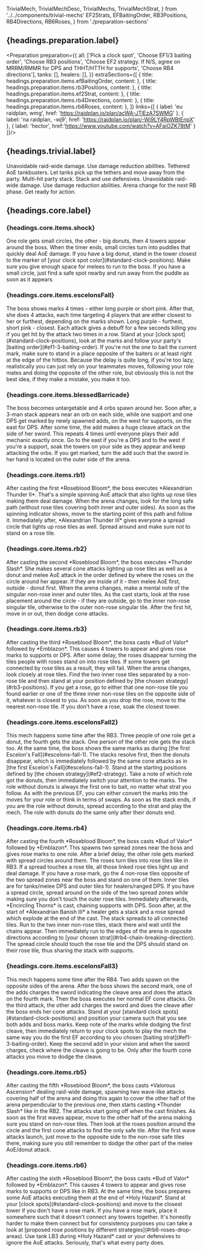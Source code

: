   TrivialMech,
  TrivialMechDesc,
  TrivialMechs,
  TrivialMechStrat,
} from '../../components/trivial-mechs'
  EF2Strats,
  EFBaitingOrder,
  RB3Positions,
  RB4Directions,
  RB6Roses,
} from './preparation-sections'

## {headings.preparation.label}

<Preparation preparation={{
  all: ['Pick a clock spot', 'Choose EF1/3 baiting order', 'Choose RB3 positions', 'Choose EF2 strategy. If N/S, agree on MRRM/RMMR for DPS and THHT/HTTH for supports', 'Choose RB4 directions'],
  tanks: [],
  healers: [],
}} extraSections={[
  {
    title: headings.preparation.items.efBaitingOrder,
    content: <EFBaitingOrder />
  },
  {
    title: headings.preparation.items.rb3Positions,
    content: <RB3Positions />
  },
  {
    title: headings.preparation.items.ef2Strat,
    content: <EF2Strats />
  },
  {
    title: headings.preparation.items.rb4Directions,
    content: <RB4Directions />
  },
  {
    title: headings.preparation.items.rb6Roses,
    content: <RB6Roses />
  },
]} links={[
  {
    label: 'eu raidplan, wmg',
    href: 'https://raidplan.io/plan/acWA-JTlEzA7SWMG'
  },
  {
    label: 'na raidplan, -wj9',
    href: 'https://raidplan.io/plan/-Wj9LY4RpWBtEnpX'
  },
  {
    label: 'hector',
    href:'https://www.youtube.com/watch?v=AFaiOZK78tM'
  }
]}/>


## {headings.trivial.label}

<TrivialMechs duty="ex4">
  <TrivialMech label={headings.trivial.items.thornedCatharsis} type="healer" video="thorned_catharsis.webm">
    <TrivialMechDesc>Unavoidable raid-wide damage.</TrivialMechDesc>
    <TrivialMechStrat>Use damage reduction abilities.</TrivialMechStrat>
  </TrivialMech>
  <TrivialMech label={headings.trivial.items.specterOfTheLost} type="tank" video="specters_of_the_lost.webm">
    <TrivialMechDesc>Tethered AoE tankbusters.</TrivialMechDesc>
    <TrivialMechStrat>Let tanks pick up the tethers and move away from the party.</TrivialMechStrat>
  </TrivialMech>
  <TrivialMech label={headings.trivial.items.stockBreak} type="healer" video="stock_break.webm">
    <TrivialMechDesc>Multi-hit party stack.</TrivialMechDesc>
    <TrivialMechStrat>Stack and use defensives.</TrivialMechStrat>
  </TrivialMech>
  <TrivialMech label={headings.trivial.items.perfumedQuietus} type="healer" video="perfumed_queietus.webm">
    <TrivialMechDesc>Unavoidable raid-wide damage.</TrivialMechDesc>
    <TrivialMechStrat>Use damage reduction abilities.</TrivialMechStrat>
  </TrivialMech>
  <TrivialMech label={headings.trivial.items.rb} video="roseblood_bloom.webm">
    <TrivialMechDesc>Arena change for the next RB phase.</TrivialMechDesc>
    <TrivialMechStrat>Get ready for action.</TrivialMechStrat>
  </TrivialMech>
</TrivialMechs>

## {headings.core.label}

### {headings.core.items.shock}

<CoreMech>
  <CoreMechDesc>One role gets small circles, the other - big donuts, then 4 towers appear around the boss. When the timer ends, small circles turn into puddles that quickly deal AoE damage.</CoreMechDesc>
  <CoreMechStrat>If you have a big donut, stand in the tower closest to the marker of [your clock spot color](#standard-clock-positions). Make sure you give enough space for melees to run to the boss. If you have a small circle, just find a safe spot nearby and run away from the puddle as soon as it appears.</CoreMechStrat>
</CoreMech>

<CoreMechVideo duty='ex4' filename="shock.webm" note="In this case, the off tank who got the big donut moved from his blue C mark to the tower at the blue 3 mark."/>

### {headings.core.items.escelonsFall}

<CoreMech>
  <CoreMechDesc>The boss shows marks 4 times - either long purple or short pink. After that, she does 4 attacks, each time targeting 4 players that are either closest to her or furthest, depending on the marks shown. Long purple - furthest, short pink - closest. Each attack gives a debuff for a few seconds killing you if you get hit by the attack two times in a row.</CoreMechDesc>
  <CoreMechStrat>Stand at your [clock spot](#standard-clock-positions), look at the marks and follow your party's [baiting order](#ef1-3-baiting-order). If you're not the one to bait the current mark, make sure to stand in a place opposite of the baiters or at least right at the edge of the hitbox. Because the delay is quite long, if you're too lazy, realistically you can just rely on your teammates moves, following your role mates and doing the opposite of the other role, but obviously this is not the best idea, if they make a mistake, you make it too.</CoreMechStrat>
</CoreMech>

<CoreMechVideo duty='ex4' filename='escelons_fall.webm' note="As an M2, the reaper stood at 3 and followed the standard sup first baiting strategy, turning far-far-close-close marks into in-out-out-in moves for DPS."/>

### {headings.core.items.blessedBarricade}

<CoreMech>
  <CoreMechDesc>The boss becomes untargetable and 4 orbs spawn around her. Soon after, a 3-man stack appears near an orb on each side, while one support and one DPS get marked by newly spawned adds, on the west for supports, on the east for DPS. After some time, the add makes a huge cleave attack on the side of her sword. This repeats 4 times until everyone plays their add mechanic exactly once.</CoreMechDesc>
  <CoreMechStrat>Go to the east if you're a DPS and to the west if you're a support, soak the towers on your side as they appear and keep attacking the orbs. If you get marked, turn the add such that the sword in her hand is located on the outer side of the arena.</CoreMechStrat>
</CoreMech>

<CoreMechVideo duty='ex4' filename='blessed_barricade.webm'  />

### {headings.core.items.rb1}

<CoreMech>
  <CoreMechDesc>After casting the first *Roseblood Bloom*, the boss executes *Alexandrian Thunder II*. That's a simple spinning AoE attack that also lights up rose tiles making them deal damage.</CoreMechDesc>
  <CoreMechStrat>When the arena changes, look for the long safe path (without rose tiles covering both inner and outer sides). As soon as the spinning indicator shows, move to the starting point of this path and follow it.</CoreMechStrat>
</CoreMech>

<CoreMechVideo duty='ex4' filename='rb_1_alexandrian_thunder_2.webm' />

<CoreMech>
  <CoreMechDesc>Immediately after, *Alexandrian Thunder III* gives everyone a spread circle that lights up rose tiles as well.</CoreMechDesc>
  <CoreMechStrat>Spread around and make sure not to stand on a rose tile.</CoreMechStrat>
</CoreMech>

<CoreMechVideo duty='ex4' filename='rb_1_alexandrian_thunder_3.webm'  />

### {headings.core.items.rb2}

<CoreMech>
  <CoreMechDesc>After casting the second *Roseblood Bloom*, the boss executes *Thunder Slash*. She makes several cone attacks lighting up rose tiles as well as a donut and melee AoE attack in the order defined by where the roses on the circle around her appear. If they are inside of it - then melee AoE first, outside - donut first.</CoreMechDesc>
  <CoreMechStrat>When the arena changes, make a mental note of the singular non-rose inner and outer tiles. As the cast starts, look at the rose placement around the circle - if they are outside, go to the inner non-rose singular tile, otherwise to the outer non-rose singular tile. After the first hit, move in or out, then dodge cone attacks.</CoreMechStrat>
</CoreMech>

<CoreMechVideo duty='ex4' filename='rb_2_thunder_slash.webm' note="As the roses first appeared on the outer rim of the circle, the party went to the inner non-rose tile."/>

### {headings.core.items.rb3}

<CoreMech>
  <CoreMechDesc>After casting the third *Roseblood Bloom*, the boss casts *Bud of Valor* followed by *Emblazon*. This causes 4 towers to appear and gives rose marks to supports or DPS. After some delay, the roses disappear turning the tiles people with roses stand on into rose tiles. If some towers get connected by rose tiles as a result, they will fail.</CoreMechDesc>
  <CoreMechStrat>When the arena changes, look closely at rose tiles. Find the two inner rose tiles separated by a non-rose tile and then stand at your position defined by [the chosen strategy](#rb3-positions). If you get a rose, go to either that one non-rose tile you found earlier or one of the three inner non-rose tiles on the opposite side of it, whatever is closest to you. As soon as you drop the rose, move to the nearest non-rose tile. If you don't have a rose, soak the closest tower.</CoreMechStrat>
</CoreMech>

<CoreMechVideo duty='ex4' filename='rb_3_bud_of_valor_emblazon.webm' note="As an M2, the reaper stood at 3 according to the standard TN strategy and, with no rose to drop, soaked the closest tower."/>

### {headings.core.items.escelonsFall2}

<CoreMech>
  <CoreMechDesc>This mech happens some time after the RB3. Three people of one role get a donut, the fourth gets the stack. One person of the other role gets the stack too. At the same time, the boss shows the same marks as during [the first Escelon's Fall](#escelons-fall-1). The stacks resolve first, then the donuts disappear, which is immediately followed by the same cone attacks as in [the first Escelon's Fall](#escelons-fall-1).</CoreMechDesc>
  <CoreMechStrat>Stand at the starting positions defined by [the chosen strategy](#ef2-strategy). Take a note of which role got the donuts, then immediately switch your attention to the marks. The role without donuts is always the first one to bait, no matter what strat you follow. As with the previous EF, you can either convert the marks into the moves for your role or think in terms of swaps. As soon as the stack ends, if you are the role without donuts, spread according to the strat and play the mech. The role with donuts do the same only after their donuts end.</CoreMechStrat>
</CoreMech>

<CoreMechVideo duty='ex4' filename='escelons_fall_2.webm' note="As a DPS, the reaper stood south at the edge of the hitbox following the n/s (mrrm, thht) strat. The donuts appeared on supports, meaning DPS bait first this time. Thus, close-close-far-far turned into in-out-out-in moves for DPS. When the stacks disappeared, the reaper moved to his new position according to the strat and executed the correct moves. The tank on the right almost failed the third bait barely making it."/>

### {headings.core.items.rb4}

<CoreMech>
  <CoreMechDesc>After casting the fourth *Roseblood Bloom*, the boss casts *Bud of Valor* followed by *Emblazon*. This spawns two spread zones near the boss and gives rose marks to one role. After a brief delay, the other role gets marked with spread circles around them. The roses turn tiles into rose tiles like in RB3. If a spread touches a rose tile, all those linked rose tiles light up and deal damage.</CoreMechDesc>
  <CoreMechStrat>If you have a rose mark, go the 4 non-rose tiles opposite of the two spread zones near the boss and stand on one of them. Inner tiles are for tanks/melee DPS and outer tiles for healers/ranged DPS. If you have a spread circle, spread around on the side of the two spread zones while making sure you don't touch the outer rose tiles.</CoreMechStrat>
</CoreMech>

<CoreMechVideo duty='ex4' filename='rb_4_emblazon.webm' note="If the reaper stood at the pictomancer's position instead, he could maintain full melee uptime, but it was too late. Fortunately, the DPS check is basically non-existent for this fight."/>

<CoreMech>
  <CoreMechDesc>Immediately afterwards, *Encircling Thorns* is cast, chaining supports with DPS. Soon after, at the start of *Alexandrian Banish III* a healer gets a stack and a rose spread which explode at the end of the cast. The stack spreads to all connected tiles.</CoreMechDesc>
  <CoreMechStrat>Run to the two inner non-rose tiles, stack there and wait until the chains appear. Then immediately run to the edges of the arena in opposite directions according to [your chosen strat](#rb4-chain-breaking-direction). The spread circle should touch the rose tile and the DPS should stand on their rose tile, thus sharing the stack with supports.</CoreMechStrat>
</CoreMech>

<CoreMechVideo duty='ex4' filename='rb_4_encircling_thorns_alexandrian_banish_3.webm' note="Here, DPS ran right according to the raidplan strat, but the reaper was too slow to reach the rose tile before the cast ended, while the pictomancer completely forgot about that part. This caused the stack to be shared only by 6 people, thereby killing the dancer who was not at full hp and almost wiping the party."/>

### {headings.core.items.escelonsFall3}

<CoreMech>
  <CoreMechDesc>This mech happens some time after the RB4. Two adds spawn on the opposite sides of the arena. After the boss shows the second mark, one of the adds charges the sword indicating the cleave area and does the attack on the fourth mark. Then the boss executes her normal EF cone attacks. On the third attack, the other add charges the sword and does the cleave after the boss ends her cone attacks.</CoreMechDesc>
  <CoreMechStrat>Stand at your [standard clock spots](#standard-clock-positions) and position your camera such that you see both adds and boss marks. Keep note of the marks while dodging the first cleave, then immediately return to your clock spots to play the mech the same way you do the first EF according to you chosen [baiting strat](#ef1-3-baiting-order). Keep the second add in your vision and when the sword charges, check where the cleave is going to be. Only after the fourth cone attacks you move to dodge the cleave.</CoreMechStrat>
</CoreMech>

<CoreMechVideo duty='ex4' filename='escelons_fall_3.webm' note="As an M2, the reaper stood at 3 and followed the standard sup first baiting strategy, turning far-close-close-far marks into in-in-out-out moves for DPS, while making sure to not get hit by the cleave. The pictomancer lost track of the marks, standing far on the first and second attacks, resulting in sage's and their own deaths."/>

### {headings.core.items.rb5}

<CoreMech>
  <CoreMechDesc>After casting the fifth *Roseblood Bloom*, the boss casts *Valorous Ascension* dealing raid-wide damage, spawning two wave-like attacks covering half of the arena and doing this again to cover the other half of the arena perpendicular to the previous one, then starts casting *Thunder Slash* like in the RB2. The attacks start going off when the cast finishes. </CoreMechDesc>
  <CoreMechStrat>As soon as the first waves appear, move to the other half of the arena making sure you stand on non-rose tiles. Then look at the roses position around the circle and the first cone attacks to find the only safe tile. After the first wave attacks launch, just move to the opposite side to the non-rose safe tiles there, making sure you still remember to dodge the other part of the melee AoE/donut attack.</CoreMechStrat>
</CoreMech>

<CoreMechVideo duty='ex4' filename='rb_5_thunder_slash.webm'/>

### {headings.core.items.rb6}

<CoreMech>
  <CoreMechDesc>After casting the sixth *Roseblood Bloom*, the boss casts *Bud of Valor* followed by *Emblazon*. This causes 4 towers to appear and gives rose marks to supports or DPS like in RB3. At the same time, the boss prepares some AoE attacks executing them at the end of *Holy Hazard*.</CoreMechDesc>
  <CoreMechStrat>Stand at your [clock spots](#standard-clock-positions) and move to the closest tower if you don't have a rose mark. If you have a rose mark, place it somewhere such that it doesn't connect any towers together. It's honestly harder to make them connect but for consistency purposes you can take a look at [proposed rose positions by different strategies](#rb6-roses-drop-areas). Use tank LB3 during *Holy Hazard* cast or your defensives to ignore the AoE attacks. Seriously, that's what every party does.</CoreMechStrat>
</CoreMech>

<CoreMechVideo duty='ex4' filename='rb_6_emblazon.webm' note="As an M2, the reaper stands at 3, then moves to the closest tower. The tank uses LB3 during the cast so the party barely suffers any damage."/>
